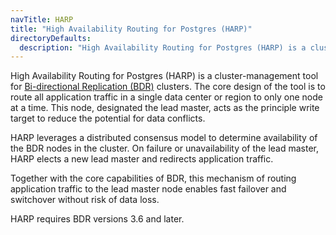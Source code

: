 ```yaml
---
navTitle: HARP
title: "High Availability Routing for Postgres (HARP)"
directoryDefaults:
  description: "High Availability Routing for Postgres (HARP) is a cluster-management tool for Bi-directional Replication (BDR) clusters."
---
```


High Availability Routing for Postgres (HARP) is a cluster-management tool for 
[Bi-directional Replication (BDR)](/bdr/latest) clusters. The core design of 
the tool is to route all application traffic in a single data center or 
region to only one node at a time. This node, designated the lead master, acts 
as the principle write target to reduce the potential for data conflicts.

HARP leverages a distributed consensus model to determine availability of the 
BDR nodes in the cluster. On failure or unavailability of the lead master, HARP 
elects a new lead master and redirects application traffic.

Together with the core capabilities of BDR, this mechanism of routing 
application traffic to the lead master node enables fast failover and 
switchover without risk of data loss.

HARP requires BDR versions 3.6 and later.
